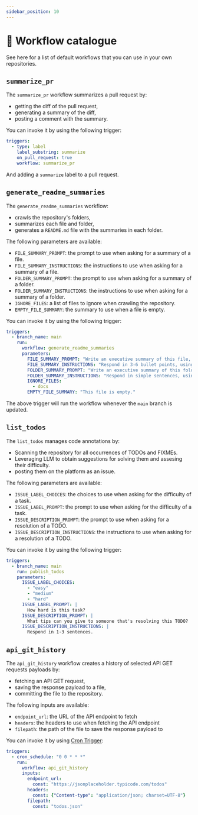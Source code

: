 ```yaml
---
sidebar_position: 10
---
```


# 🌊 Workflow catalogue

See here for a list of default workflows that you can use in your own repositories.

## `summarize_pr`

The `summarize_pr` workflow summarizes a pull request by:
- getting the diff of the pull request,
- generating a summary of the diff,
- posting a comment with the summary.

You can invoke it by using the following trigger:

```yaml
triggers:
  - type: label
    label_substring: summarize
    on_pull_request: true
    workflow: summarize_pr
```

And adding a `summarize` label to a pull request.

## `generate_readme_summaries`

The `generate_readme_summaries` workflow:
- crawls the repository's folders,
- summarizes each file and folder,
- generates a `README.md` file with the summaries in each folder.

The following parameters are available:
- `FILE_SUMMARY_PROMPT`: the prompt to use when asking for a summary of a file.
- `FILE_SUMMARY_INSTRUCTIONS`: the instructions to use when asking for a summary of a file.
- `FOLDER_SUMMARY_PROMPT`: the prompt to use when asking for a summary of a folder.
- `FOLDER_SUMMARY_INSTRUCTIONS`: the instructions to use when asking for a summary of a folder.
- `IGNORE_FILES`: a list of files to ignore when crawling the repository.
- `EMPTY_FILE_SUMMARY`: the summary to use when a file is empty.

You can invoke it by using the following trigger:

```yaml
triggers:
  - branch_name: main
    run:
      workflow: generate_readme_summaries
      parameters:
        FILE_SUMMARY_PROMPT: "Write an executive summary of this file, intended for someone seeing it for the first time. Write 3-6 bullet points, prefixed with emojis."
        FILE_SUMMARY_INSTRUCTIONS: "Respond in 3-6 bullet points, using plenty of emojis."
        FOLDER_SUMMARY_PROMPT: "Write an executive summary of this folder, intended for someone seeing it for the first time. Respond in 3-5 sentences."
        FOLDER_SUMMARY_INSTRUCTIONS: "Respond in simple sentences, using plenty of emojis."
        IGNORE_FILES:
          - docs
        EMPTY_FILE_SUMMARY: "This file is empty."
```

The above trigger will run the workflow whenever the `main` branch is updated.

## `list_todos`

The `list_todos` manages code annotations by: 
- Scanning the repository for all occurrences of TODOs and FIXMEs.
- Leveraging LLM to obtain suggestions for solving them and assesing their difficulty.
- posting them on the platform as an issue.

The following parameters are available:
- `ISSUE_LABEL_CHOICES`: the choices to use when asking for the difficulty of a task.
- `ISSUE_LABEL_PROMPT`: the prompt to use when asking for the difficulty of a task.
- `ISSUE_DESCRIPTION_PROMPT`: the prompt to use when asking for a resolution of a TODO.
- `ISSUE_DESCRIPTION_INSTRUCTIONS`: the instructions to use when asking for a resolution of a TODO.

You can invoke it by using the following trigger:

```yaml
triggers:
  - branch_name: main
    run: publish_todos
    parameters:
      ISSUE_LABEL_CHOICES:
        - "easy"
        - "medium"
        - "hard"
      ISSUE_LABEL_PROMPT: |
        How hard is this task?
      ISSUE_DESCRIPTION_PROMPT: |
        What tips can you give to someone that's resolving this TODO?
      ISSUE_DESCRIPTION_INSTRUCTIONS: |
        Respond in 1-3 sentences.
```

## `api_git_history`

The `api_git_history` workflow creates a history of selected API GET requests payloads by:
- fetching an API GET request,
- saving the response payload to a file,
- committing the file to the repository.

The following inputs are available:
- `endpoint_url`: the URL of the API endpoint to fetch
- `headers`: the headers to use when fetching the API endpoint
- `filepath`: the path of the file to save the response payload to

You can invoke it by using [Cron Trigger](/reference/triggers#-properties-of-different-triggers):

```yaml
triggers:
  - cron_schedule: "0 0 * * *"
    run: 
      workflow: api_git_history
      inputs: 
        endpoint_url: 
          const: "https://jsonplaceholder.typicode.com/todos"
        headers: 
          const: {"Content-type": "application/json; charset=UTF-8"}
        filepath:
          const: "todos.json"
```